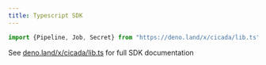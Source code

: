 ```yaml
---
title: Typescript SDK
---
```



```typescript
import {Pipeline, Job, Secret} from "https://deno.land/x/cicada/lib.ts"
```

See [deno.land/x/cicada/lib.ts](https://deno.land/x/cicada/lib.ts) for full SDK documentation
